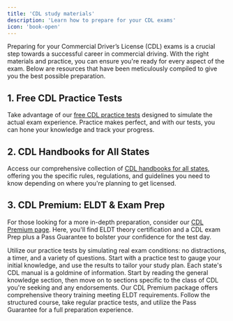 ```yaml
---
title: 'CDL study materials'
description: 'Learn how to prepare for your CDL exams'
icon: 'book-open'
---
```


Preparing for your Commercial Driver’s License (CDL) exams is a crucial step towards a successful career in commercial driving. With the right materials and practice, you can ensure you're ready for every aspect of the exam. Below are resources that have been meticulously compiled to give you the best possible preparation.

## 1. Free CDL Practice Tests

Take advantage of our [free CDL practice tests](https://driving-tests.org/cdl-practice-test/) designed to simulate the actual exam experience. Practice makes perfect, and with our tests, you can hone your knowledge and track your progress.

## 2. CDL Handbooks for All States

Access our comprehensive collection of [CDL handbooks for all states](https://driving-tests.org/cdl-handbooks/), offering you the specific rules, regulations, and guidelines you need to know depending on where you're planning to get licensed.

## 3. CDL Premium: ELDT & Exam Prep

For those looking for a more in-depth preparation, consider our [CDL Premium page](https://driving-tests.org/cdl-premium/). Here, you'll find ELDT theory certification and a CDL exam Prep plus a Pass Guarantee to bolster your confidence for the test day.

<AccordionGroup>

<Accordion title="How to Use Practice Tests Effectively">
Utilize our practice tests by simulating real exam conditions: no distractions, a timer, and a variety of questions. Start with a practice test to gauge your initial knowledge, and use the results to tailor your study plan.
</Accordion>

<Accordion title="Understanding the CDL Handbook">
Each state's CDL manual is a goldmine of information. Start by reading the general knowledge section, then move on to sections specific to the class of CDL you're seeking and any endorsements.
</Accordion>

<Accordion title="Maximizing CDL Premium Benefits">
Our CDL Premium package offers comprehensive theory training meeting ELDT requirements. Follow the structured course, take regular practice tests, and utilize the Pass Guarantee for a full preparation experience.
</Accordion>

</AccordionGroup>

<Snippet file="cdl-premium.mdx" />